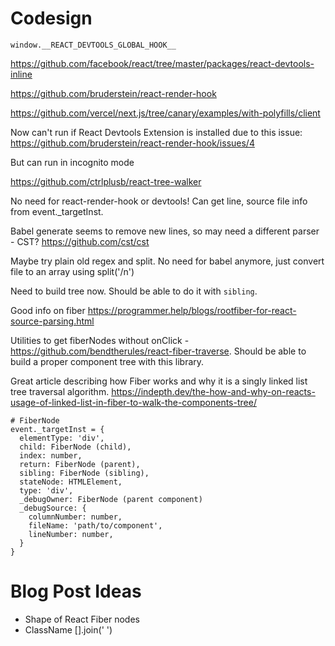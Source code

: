 # Codesign

`window.__REACT_DEVTOOLS_GLOBAL_HOOK__`

https://github.com/facebook/react/tree/master/packages/react-devtools-inline

https://github.com/bruderstein/react-render-hook

https://github.com/vercel/next.js/tree/canary/examples/with-polyfills/client

Now can't run if React Devtools Extension is installed due to this issue:
https://github.com/bruderstein/react-render-hook/issues/4

But can run in incognito mode

https://github.com/ctrlplusb/react-tree-walker

No need for react-render-hook or devtools! Can get line, source file info from event.\_targetInst.

Babel generate seems to remove new lines, so may need a different parser - CST? https://github.com/cst/cst

Maybe try plain old regex and split. No need for babel anymore, just convert file to an array using split('/n')

Need to build tree now. Should be able to do it with `sibling`.

Good info on fiber https://programmer.help/blogs/rootfiber-for-react-source-parsing.html

Utilities to get fiberNodes without onClick - https://github.com/bendtherules/react-fiber-traverse. Should be able to build a proper component tree with this library.

Great article describing how Fiber works and why it is a singly linked list tree traversal algorithm.
https://indepth.dev/the-how-and-why-on-reacts-usage-of-linked-list-in-fiber-to-walk-the-components-tree/

```
# FiberNode
event._targetInst = {
  elementType: 'div',
  child: FiberNode (child),
  index: number,
  return: FiberNode (parent),
  sibling: FiberNode (sibling),
  stateNode: HTMLElement,
  type: 'div',
  _debugOwner: FiberNode (parent component)
  _debugSource: {
    columnNumber: number,
    fileName: 'path/to/component',
    lineNumber: number,
  }
}
```

# Blog Post Ideas

- Shape of React Fiber nodes
- ClassName [].join(' ')
